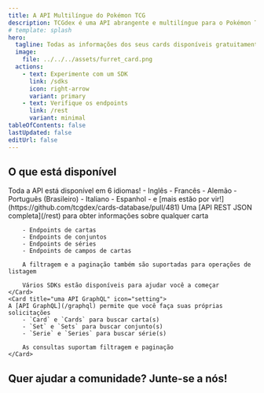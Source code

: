 ```yaml
---
title: A API Multilíngue do Pokémon TCG
description: TCGdex é uma API abrangente e multilíngue para o Pokémon TCG (Trading Card Game), oferecendo informações detalhadas sobre conjuntos de cartas, cartas individuais e informações relacionadas, tudo disponível em 6 idiomas.
# template: splash
hero:
  tagline: Todas as informações dos seus cards disponíveis gratuitamente e de código aberto!
  image:
    file: ../../../assets/furret_card.png
  actions:
    - text: Experimente com um SDK
      link: /sdks
      icon: right-arrow
      variant: primary
    - text: Verifique os endpoints
      link: /rest
      variant: minimal
tableOfContents: false
lastUpdated: false
editUrl: false
---
```



## O que está disponível

<CardGrid stagger>
	<Card title="6 idiomas e contando" icon="heart">
	Toda a API está disponível em 6 idiomas!
	- Inglês
	- Francês
	- Alemão
	- Português (Brasileiro)
	- Italiano
	- Espanhol
	- e [mais estão por vir!](https://github.com/tcgdex/cards-database/pull/481)
	</Card>
	<Card title="uma API REST JSON" icon="add-document">
		Uma [API REST JSON completa](/rest) para obter informações sobre qualquer carta

		- Endpoints de cartas
		- Endpoints de conjuntos
		- Endpoints de séries
		- Endpoints de campos de cartas

		A filtragem e a paginação também são suportadas para operações de listagem

		Vários SDKs estão disponíveis para ajudar você a começar
	</Card>
	<Card title="uma API GraphQL" icon="setting">
	A [API GraphQL](/graphql) permite que você faça suas próprias solicitações
		- `Card` e `Cards` para buscar carta(s)
		- `Set` e `Sets` para buscar conjunto(s)
		- `Serie` e `Series` para buscar série(s)

		As consultas suportam filtragem e paginação
	</Card>
</CardGrid>

## Quer ajudar a comunidade? Junte-se a nós!

<CardGrid>
	<LinkCard href="https://discord.gg/NehYTAhsZE" title="Junte-se ao nosso Discord" description="O Discord é nossa principal forma de comunicação entre os membros da comunidade" />
	<LinkCard href="https://github.com/tcgdex/cards-database" title="Dê uma estrela ao repositório!" description="Ajude nosso repositório a chegar à lua dando uma estrela no Github" />
	<LinkCard href="https://github.com/tcgdex/cards-database" title="Contribua" description="Contribuir ajudará você e outros membros da comunidade" />
	<LinkCard href="https://github.com/sponsors/tcgdex" title="Patrocine o projeto" description="A API é cara de manter, além disso, você obtém um retorno sobre o investimento :D" />
</CardGrid>
